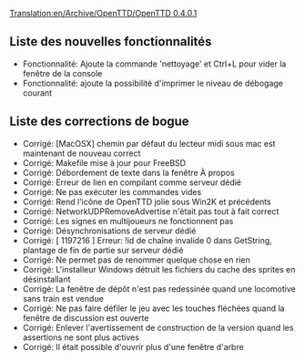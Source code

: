 [[Translation:en/Archive/OpenTTD/OpenTTD 0.4.0.1]]


{{fr/Archive/OpenTTD/Livraison|prec=fr/Archive/OpenTTD/OpenTTD 0.4.0|suiv=fr/Archive/OpenTTD/OpenTTD 0.4.5|date=21/05/2005}}

==Liste des nouvelles fonctionnalités==
*Fonctionnalité: Ajoute la commande 'nettoyage' et Ctrl+L pour vider la fenêtre de la console
*Fonctionnalité: ajoute la possibilité d'imprimer le niveau de débogage courant

==Liste des corrections de bogue==
*Corrigé: [MacOSX] chemin par défaut du lecteur midi sous mac est maintenant de nouveau correct
*Corrigé: Makefile mise à jour pour FreeBSD
*Corrigé: Débordement de texte dans la fenêtre À propos
*Corrigé: Erreur de lien en compilant comme serveur dédié
*Corrigé: Ne pas exécuter les commandes vides
*Corrigé: Rend l'icône de OpenTTD jolie sous Win2K et précédents
*Corrigé: NetworkUDPRemoveAdvertise n'était pas tout à fait correct
*Corrigé: Les signes en multijoueurs ne fonctionnent pas
*Corrigé: Désynchronisations de serveur dédié
*Corrigé: [ 1197216 ] Erreur: !id de chaîne invalide 0 dans GetString, plantage de fin de partie sur serveur dédié
*Corrigé: Ne permet pas de renommer quelque chose en rien
*Corrigé: L'installeur Windows détruit les fichiers du cache des sprites en désinstallant
*Corrigé: La fenêtre de dépôt n'est pas redessinée quand une locomotive sans train est vendue
*Corrigé: Ne pas faire défiler le jeu avec les touches fléchées quand la fenêtre de discussion est ouverte
*Corrigé: Enlever l'avertissement de construction de la version quand les assertions ne sont plus actives
*Corrigé: Il était possible d'ouvrir plus d'une fenêtre d'arbre